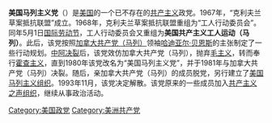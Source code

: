 {{Unreferenced|time=2017-02-06T06:50:29+00:00}}
{{Expand|time=2017-02-06T06:50:29+00:00}}
'''美国马列主义党'''（{{lang-en|Marxist–Leninist Party USA，缩写为MLP}}）是[[美国|美国]]的一个已不存在的[[共产主义|共产主义]]政党。1967年，“克利夫兰草案抵抗联盟”成立。1968年，克利夫兰草案抵抗联盟重组为“工人行动委员会”。同年5月1日[[国际劳动节|国际劳动节]]，工人行动委员会又重组为'''美国共产主义工人运动（马列）'''。此后，该党按照[[加拿大共产党（马列）|加拿大共产党（马列）]]领袖[[哈迪亚尔·贝恩斯|哈迪亚尔·贝恩斯]]的主张制定了一些行动规划。[[中阿决裂|中阿决裂]]后，该党效仿加拿大共产党（马列），抛弃[[毛主义|毛主义]]，转而奉行[[霍查主义|霍查主义]]，直到1980年该党改名为“美国马列主义党”，并于1981年与加拿大共产党（马列）决裂。随后，亲加拿大共产党（马列）的成员脱党，另行建立了[[美国马列主义组织|美国马列主义组织]]。1993年11月，该党决定解散。该党原来的一些成员加入[[共产主义之声组织|共产主义之声组织]]，继续从事政治活动。

[[Category:美国政党|Category:美国政党]]
[[Category:美洲共产党|Category:美洲共产党]]